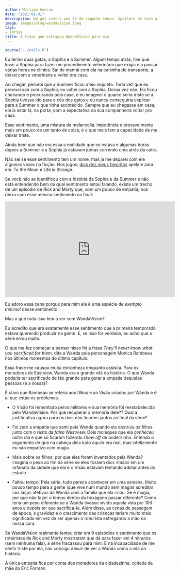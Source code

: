 ```yaml
---
author: William Amorim
date: "2021-01-01"
description: Um gol contra aos 45 do segundo tempo. Spoilers de toda a primeira temporada.
image: images/blog/wandavision.jpeg
tags:
- séries
title: A frase que estragou WandaVision para mim
---
```


```r
source("../utils.R")
```

Eu tenho duas gatas, a Sophia e a Summer. Algum tempo atrás, tive que levar a Sophia para fazer um procedimento veterinário que exigia ela passar várias horas na clínica. Saí de manhã com ela na caixinha de transporte, a deixei com a veterinária e voltei pra casa.

Ao chegar, percebi que a Summer ficou meio inquieta. Toda vez que eu precisei sair com a Sophia, eu voltei com a Sophia. Dessa vez não. Ela ficou cheirando e procurando pela casa, e eu imaginei o quanto seria triste se a Sophia tivesse ido para o céu dos gatos e eu nunca conseguiria explicar para a Summer o que tinha acontecido. Sempre que eu chegasse em casa, ela ia estar lá, na porta, com a expectativa da sua companheira voltar pra casa.

Esse sentimento, uma mistura de melancolia, impotência e provavelmente mais um pouco de um tanto de coisa, é o que mais tem a capacidade de me deixar triste. 

Ainda bem que não era essa a realidade que eu estava e algumas horas depois a Summer e a Sophia já estavam juntas correndo uma atrás da outra.

Não sei se esse sentimento tem um nome, mas já me deparei com ele algumas vezes na ficção. Nos jogos, [dois dos meus favoritos](https://wamorim.com/blog/2021-01-01-meu-top-10-jogos/) apelam para ele: To the Moon e Life is Strange.

Se você não se identificou com a história da Sophia e da Summer e não está entendendo bem de qual sentimento estou falando, existe um trecho de um episódio de Rick and Morty que, com um pouco de empatia, nos deixa com esse mesmo sentimento no final:

<iframe width="560" height="315" src="https://www.youtube.com/embed/K8DaX0FFthc" frameborder="0" allow="accelerometer; autoplay; clipboard-write; encrypted-media; gyroscope; picture-in-picture" allowfullscreen></iframe>

Eu adoro essa cena porque para mim ela é uma espécie de *exemplo minimal* desse sentimento.

Mas o que tudo isso tem a ver com WandaVision?

Eu acredito que era exatamente esse sentimento que a primeira temporada estava querendo produzir na gente. E, se isso for verdade, eu acho que a série errou muito.

O que me fez começar a pensar nisso foi a frase *They'll never know what you sacrificed for them*, dita a Wanda pela personagem Monica Rambeau nos últimos momentos do último capítulo. 

Essa frase me causou muita estranheza enquanto assistia. Para os moradores de Eastview, Wanda era a grande vilã da história. O que Wanda poderia ter sacrificado de tão grande para gerar a empatia daquelas pessoas (e a nossa)?

É claro que Rambeau se referia aos filhos e ao Visão criados por Wanda e é aí que estão os problemas.

- O Visão foi remontado pelos militares e sua memória foi reestabelecida pelo WandaVision. Por que recuperar a memória dele?? Qual a justificativa agora para os dois não ficarem juntos ao final da série?

- Foi zero a empatia que senti pela Wanda quando ela destruiu os filhos junto com o resto da *falsa* Westview. Dois moleques que ela *conheceu* outro dia e que só ficaram fazendo *show off* de poderzinho. Entendo o argumento de que na cabeça dela tudo aquilo era real, mas infelizmente eu não empatizo com magia.

- Mais sobre os filhos: por que eles foram inventados pela Wanda? Imagina o peso ao fim da série se eles fossem dois irmãos em um orfanato da cidade que ela e o Visão estavam tentando adotar antes do estralo. 

- Faltou tempo! Pela série, tudo parece acontecer em uma semana. Muito pouco tempo para a gente (que vive num mundo sem magia) acreditar nos laços afetivos da Wanda com a família que ela criou. Se é magia, por que não fazer o tempo dentro do hexágono passar diferente? Como teria um peso diferente se a Wanda tivesse vivido aquela vida por 100 anos e depois ter que sacrificá-la. Além disso, as cenas de passagem de época, a gravidez e o crescimento das crianças teriam muito mais significado em vez de ser apenas o roteirista esfregando a mão na nossa cara.

Se WandaVision realmente tentou criar em 9 episódios o sentimento que os roteiristas de Rick and Morty mostraram que dá para fazer em 4 minutos (sem nenhuma fala), a série fracassou para mim. E na incapacidade de me sentir triste por ela, não consigo deixar de ver a Wanda como a vilã da história. 

A única empatia fica por conta dos moradores da cidadezinha, coitada da mãe do Eric Forman.








